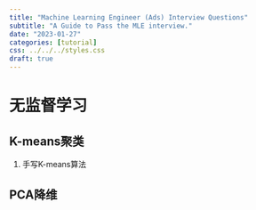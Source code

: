 ```yaml
---
title: "Machine Learning Engineer (Ads) Interview Questions"
subtitle: "A Guide to Pass the MLE interview."
date: "2023-01-27"
categories: [tutorial]
css: ../../../styles.css
draft: true
---
```


# 无监督学习

## K-means聚类

1. 手写K-means算法

## PCA降维